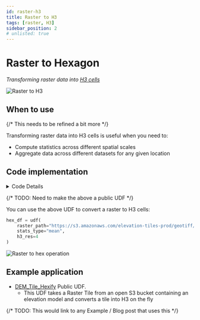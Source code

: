 ```yaml
---
id: raster-h3
title: Raster to H3
tags: [raster, H3]
sidebar_position: 2
# unlisted: true
---
```


# Raster to Hexagon

_Transforming raster data into [H3 cells](https://h3geo.org/)_

![Raster to H3](/img/user-guide/tranforms/raster_to_hex.jpeg)

## When to use

{/* This needs to be refined a bit more */}

Transforming raster data into H3 cells is useful when you need to:
- Compute statistics across different spatial scales
- Aggregate data across different datasets for any given location

## Code implementation

<details>
<summary>Code Details</summary>

```python showLineNumbers
@fused.udf
def udf(raster_path = 'https://s3.amazonaws.com/elevation-tiles-prod/geotiff/4/4/6.tif', 
        stats_type="mean", 
        h3_res: int = 4,
        height_scale: int = 10,
         color_scale:float=1
    ):
    import pandas as pd
    import rioxarray

    # 2. Read tiff
    da_tiff = rioxarray.open_rasterio(raster_path).squeeze(drop=True).rio.reproject("EPSG:4326")
    df_tiff = da_tiff.to_dataframe("data").reset_index()[["y", "x", "data"]]

    # 3. Hexagonify & aggregate
    df = aggregate_df_hex(
        df_tiff, h3_res, latlng_cols=["y", "x"], stats_type=stats_type
    )
    df["elev_scale"] = height_scale
    df["metric"]=df["metric"]*color_scale
    df = df[df["metric"] > 0]
    print(f"{df.shape=}")
    return df

@fused.cache
def df_to_hex(df, res, latlng_cols=("lat", "lng")):
    utils = fused.load(
        "https://github.com/fusedio/udfs/tree/be3bc93/public/common/"
    ).utils
    qr = f"""
            SELECT h3_latlng_to_cell({latlng_cols[0]}, {latlng_cols[1]}, {res}) AS hex, ARRAY_AGG(data) as agg_data
            FROM df
            group by 1
          --  order by 1
        """
    con = utils.duckdb_connect()
    return con.query(qr).df()


@fused.cache
def aggregate_df_hex(df, res, latlng_cols=("lat", "lng"), stats_type="mean"):
    import pandas as pd

    df = df_to_hex(df, res=res, latlng_cols=latlng_cols)
    if stats_type == "sum":
        fn = lambda x: pd.Series(x).sum()
    elif stats_type == "mean":
        fn = lambda x: pd.Series(x).mean()
    else:
        fn = lambda x: pd.Series(x).mean()
    df["metric"] = df.agg_data.map(fn)
    return df
```

</details>

{/* TODO: Need to make the above a public UDF */}

You can use the above UDF to convert a raster to H3 cells:

```python showLineNumbers
hex_df = udf(
    raster_path="https://s3.amazonaws.com/elevation-tiles-prod/geotiff/4/4/6.tif", 
    stats_type="mean", 
    h3_res=4
)
```

![Raster to hex operation](/img/user-guide/tranforms/raster_to_hex_diagram.png)

## Example application

- [DEM_Tile_Hexify](https://github.com/fusedio/udfs/tree/1bafbfef94c0699222d4a19acee601b0dd6f1228/public/DEM_Tile_Hexify) Public UDF. 
    - This UDF takes a Raster Tile from an open S3 bucket containing an elevation model and converts a tile into H3 on the fly



{/* TODO: This would link to any Example / Blog post that uses this */}